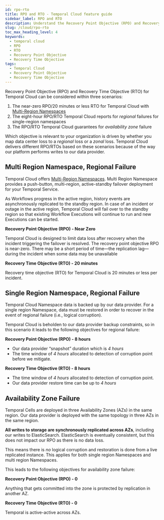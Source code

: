 ```yaml
---
id: rpo-rto
title: RPO and RTO - Temporal Cloud feature guide
sidebar_label: RPO and RTO
description: Understand the Recovery Point Objective (RPO) and Recovery Time Objective (RTO) in Temporal Cloud.
slug: /cloud/rpo-rto
toc_max_heading_level: 4
keywords:
  - temporal cloud
  - RPO
  - RTO
  - Recovery Point Objective
  - Recovery Time Objective
tags:
  - Temporal Cloud
  - Recovery Point Objective 
  - Recovery Time Objective
---
```


Recovery Point Objective (RPO) and Recovery Time Objective (RTO) for Temporal Cloud can be considered within three scenarios:

1. The near-zero RPO/20 minutes or less RTO for Temporal Cloud with [Multi-Region Namespaces](/cloud/multi-region)
2. The eight-hour RPO/RTO Temporal Cloud reports for _regional_ failures for single-region namespaces
3. The RPO/RTO Temporal Cloud guarantees for _availability zone_ failure

Which objective is relevant to your organization is driven by whether you map data center loss to a _regional_ loss or a _zonal_ loss.
Temporal Cloud delivers different RPO/RTOs based on these scenarios because of the way our platform performs writes to our data provider.

## Multi Region Namespace, Regional Failure

Temporal Cloud offers [Multi-Region Namespaces](/cloud/multi-region).
Multi Region Namespace provides a push-button, multi-region, active-standby failover deployment for your Temporal Service.

As Workflows progress in the active region, history events are asynchronously replicated to the standby region.
In case of an incident or outage in the active region, Temporal Cloud will fail over to the standby region so that existing Workflow Executions will continue to run and new Executions can be started.

**Recovery Point Objective (RPO) - Near Zero**

Temporal Cloud is designed to limit data loss after recovery when the incident triggering the failover is resolved.
The recovery point objective RPO is near-zero.
There may be a short period of time—the replication lag—during the incident when some data may be unavailable

**Recovery Time Objective (RTO) - 20 minutes**

Recovery time objective (RTO) for Temporal Cloud is 20 minutes or less per incident.

## Single Region Namespace, Regional Failure

Temporal Cloud Namespace data is backed up by our data provider.
For a single region Namespace, data must be restored in order to recover in the event of regional failure (i.e., logical corruption).

Temporal Cloud is beholden to our data provider backup constraints, so in this scenario it leads to the following objectives for regional failure:

**Recovery Point Objective (RPO) - 8 hours**

- Our data provider “snapshot” duration which is _4 hours_
- The time window of _4 hours_ allocated to detection of corruption point before we mitigate.

**Recovery Time Objective (RTO) - 8 hours**

- The time window of _4 hours_ allocated to detection of corruption point.
- Our data provider restore time can be up to _4 hours_

## Availability Zone Failure

Temporal Cells are deployed in three Availability Zones (AZs) in the same region.
Our data provider is deployed with the same topology in three AZs in the same region.

**All writes to storage are synchronously replicated across AZs**, including our writes to ElasticSearch.
ElasticSearch is eventually consistent, but this does not impact our RPO as there is no data loss.

This means there is _no_ logical corruption and restoration is done from a live replicated instance.
This applies for both single region Namespaces and multi region Namespaces.

This leads to the following objectives for availability zone failure:

**Recovery Point Objective (RPO) - 0**

Anything that gets committed into the zone is protected by replication in another AZ.

**Recovery Time Objective (RTO) - 0**

Temporal is active-active across AZs. 
